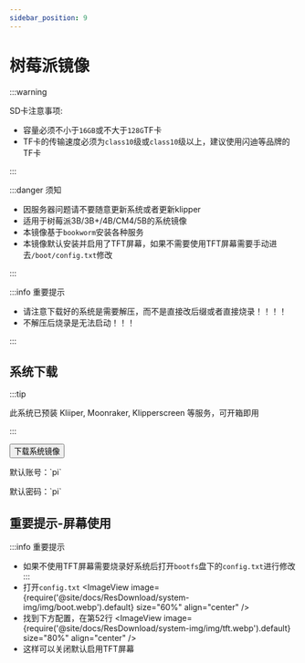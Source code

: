 ```yaml
---
sidebar_position: 9
---
```







# 树莓派镜像


  :::warning

  SD卡注意事项:

  * 容量必须不小于`16GB`或不大于`128G`TF卡
  * TF卡的传输速度必须为`class10`级或`class10`级以上，建议使用闪迪等品牌的TF卡

  :::

  :::danger 须知

  * 因服务器问题请不要随意更新系统或者更新klipper
  * 适用于树莓派3B/3B+/4B/CM4/5B的系统镜像
  * 本镜像基于`bookworm`安装各种服务
  * 本镜像默认安装并启用了TFT屏幕，如果不需要使用TFT屏幕需要手动进去`/boot/config.txt`修改

  :::

  :::info 重要提示

  * 请注意下载好的系统是需要解压，而不是直接改后缀或者直接烧录！！！！
  * 不解压后烧录是无法启动！！！

  :::


## 系统下载

  <Tabs>
    <TabItem value="flyos" label="树莓派镜像" default>

  :::tip

  此系统已预装 Kliiper, Moonraker, Klipperscreen 等服务，可开箱即用

  :::

  <Button variant="contained" disableElevation href="https://cdn.mellow.klipper.cn/IMG/Beta/RPI-TFT-IMG-new.img.xz">下载系统镜像</Button>

  <Tabs>
  <TabItem value="fly" label="普通用户" default>
  <p>默认账号：`pi`</p>
  <p>默认密码：`pi`</p>
    </TabItem>
  </Tabs>
    </TabItem>
  </Tabs>

## 重要提示-屏幕使用
  :::info 重要提示
  * 如果不使用TFT屏幕需要烧录好系统后打开`bootfs`盘下的`config.txt`进行修改
  :::
  * 打开`config.txt`
    <ImageView image={require('@site/docs/ResDownload/system-img/img/boot.webp').default} size="60%" align="center" />
  * 找到下方配置，在第52行
    <ImageView image={require('@site/docs/ResDownload/system-img/img/tft.webp').default} size="80%" align="center" />
  * 这样可以关闭默认启用TFT屏幕